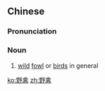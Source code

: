 ==Chinese==
{{zh-forms}}

===Pronunciation===
{{zh-pron
|m=yěqín
|cat=n
}}

===Noun===
{{zh-noun}}

# [[wild]] [[fowl]] or [[bird]]s in general

[[ko:野禽]]
[[zh:野禽]]